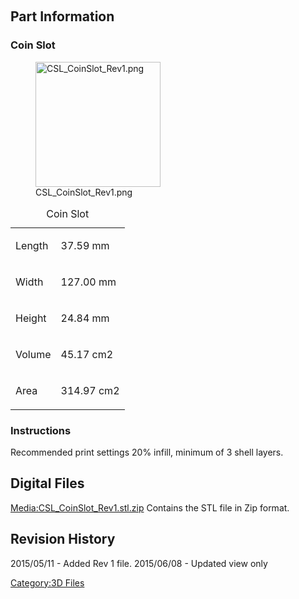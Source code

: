 {{Tutorial|
 bgcolor = #00F|
 fgcolor = #FFF|
 name = CSL: Coin Slot |
 image = [[File:CSL_Logo.jpg|200px]]|
 category = 3D Files Part Archive|
 creators = Steele Smith ([[User:Steele|Steele]])|
 contributors = Andrew Radovich |
 date = May 09, 2015|
 updated  = June 08, 2015|
 note = STL files for 3D printing only.|
 
}} 

<br> 

== Part Information  ==

=== Coin Slot ===
[[File:CSL_CoinSlot_Rev1.png|200px]]

{| class="wikitable"
|+Coin Slot
|-
|Length
|37.59 mm
|-
|Width
|127.00 mm
|-
|Height
|24.84 mm
|-
|Volume 
|45.17 cm2
|-
|Area
|314.97 cm2
|}



=== Instructions  ===
Recommended print settings 20% infill, minimum of 3 shell layers.

== Digital Files<br>  ==
[[Media:CSL_CoinSlot_Rev1.stl.zip]] Contains the STL file in Zip format.



== Revision History  ==

2015/05/11 - Added Rev 1 file.
2015/06/08 - Updated view only
<br> 

[[Category:3D Files]]
